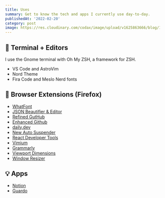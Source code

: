 ```yaml
---
title: Uses
summary: Get to know the tech and apps I currently use day-to-day.
publishedAt: '2022-02-20'
category: post
image: https://res.cloudinary.com/codax/image/upload/v1625863666/blog/1/cover_.png
---
```


## 📑 Terminal + Editors

I use the Gnome terminal with Oh My ZSH, a framework for ZSH.

- VS Code and AstroVim
- Nord Theme
- Fira Code and Meslo Nerd fonts

## 📌 Browser Extensions (Firefox)

- [WhatFont](https://addons.mozilla.org/en-US/firefox/addon/zjm-whatfont/)
- [JSON Beautifier & Editor](https://add0n.com/json-beautifier.html)
- [Refined GutHub](https://github.com/refined-github/refined-github)
- [Enhanced Github](https://github.com/softvar/enhanced-github)
- [daily.dev](https://daily.dev/)
- [New Auto Suspender](https://github.com/pradeep-mishra/tab_suspender_firefox)
- [React Developer Tools](https://addons.mozilla.org/en-US/firefox/addon/react-devtools/)
- [Vimium](https://github.com/philc/vimium)
- [Grammarly](http://grammarly.com/)
- [Viewport Dimensions](https://addons.mozilla.org/en-US/firefox/addon/px-viewport-dimensions/)
- [Window Resizer](https://add0n.com/window-resizer.html)

## 💡 Apps

- [Notion](https://www.notion.so/)
- [Guardo](https://guardo.io/)

